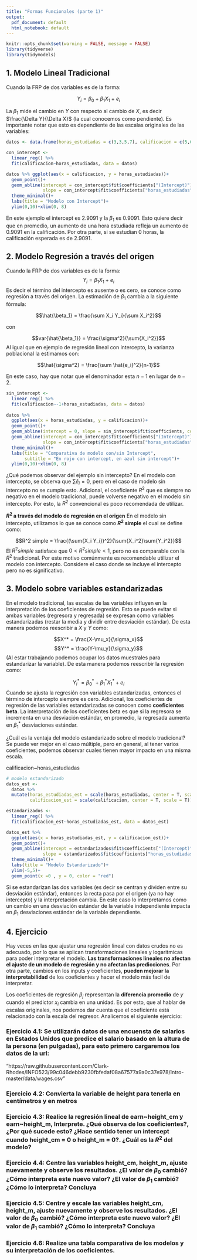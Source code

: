 ```yaml
---
title: "Formas Funcionales (parte 1)"
output:
  pdf_document: default
  html_notebook: default
---
```


```r
knitr::opts_chunk$set(warning = FALSE, message = FALSE) 
library(tidyverse)
library(tidymodels)
```

## 1. Modelo Lineal Tradicional

Cuando la FRP de dos variables es de la forma:

$$ Y_i = \beta_0 + \beta_1 X_1 + e_i$$

La $\beta_1$ mide el cambio en $Y$ con respecto al cambio de $X$, es decir $\frac{\Delta Y}{\Delta X}$ (la cual conocemos como pendiente). Es importante notar que esto es dependiente de las escalas originales de las variables:

```r
datos <- data.frame(horas_estudiadas = c(3,3,5,7), calificacion = c(5,6,8,9))

con_intercept <- 
  linear_reg() %>% 
  fit(calificacion~horas_estudiadas, data = datos)

datos %>% ggplot(aes(x = calificacion, y = horas_estudiadas))+
  geom_point()+
  geom_abline(intercept = con_intercept$fit$coefficients["(Intercept)"],
              slope = con_intercept$fit$coefficients["horas_estudiadas"], color = "chocolate3")+
  theme_minimal()+
  labs(title = "Modelo con Intercept")+
  ylim(0,10)+xlim(0, 8)
```
En este ejemplo el intercept es 2.9091 y la $\beta_1$ es 0.9091. Esto quiere decir que en promedio, un aumento de una hora estudiada refleja un aumento de 0.9091 en la calificación. Por otra parte, si se estudian 0 horas, la calificación esperada es de 2.9091. 

## 2. Modelo Regresión a través del origen

Cuando la FRP de dos variables es de la forma:
$$ Y_i = \beta_1 X_1 + e_i$$
Es decir el término del intercepto es ausente o es cero, se conoce como regresión a través del origen. La estimación de $\beta_1$ cambia a la siguiente fórmula:

$$\hat{\beta_1} = \frac{\sum X_i Y_i}{\sum X_i^2}$$


con

$$var{\hat{\beta_1}} = \frac{\sigma^2}{\sum{X_i^2}}$$
Al igual que en ejemplo de regresión lineal con intercepto, la varianza poblacional la estimamos con:


$$\hat{\sigma^2} = \frac{\sum \hat{e_i}^2}{n-1}$$



En este caso, hay que notar que el denominador esta $n-1$ en lugar de $n-2$.
```r
sin_intercept <- 
  linear_reg() %>% 
  fit(calificacion~-1+horas_estudiadas, data = datos)
  
datos %>% 
  ggplot(aes(x = horas_estudiadas, y = calificacion))+
  geom_point()+
  geom_abline(intercept = 0, slope = sin_intercept$fit$coefficients, color = "dodgerblue4")+
  geom_abline(intercept = con_intercept$fit$coefficients["(Intercept)"],
              slope = con_intercept$fit$coefficients["horas_estudiadas"], color = "chocolate3")+
  theme_minimal()+
  labs(title = "Comparativa de modelo con/sin Intercept",
       subtitle = "En rojo con intercept, en azul sin intercept")+
  ylim(0,10)+xlim(0, 8)


```

¿Qué podemos observar del ejemplo sin intercepto? En el modelo con intercepto, se observa que $\sum{\hat{e}_i}  = 0$, pero en el caso de modelo sin intercepto no se cumple esto. Adicional, el coeficiente $R^2$ que es siempre no negativo en el modelo tradicional, puede volverse negativo en el modelo sin intercepto. Por esto, la $R^2$ convencional es poco recomendada de utilizar. 

**$R^2$ a través del modelo de regresión en el origen** En el modelo sin intercepto, utilizamos lo que se conoce como **$R^2$ simple** el cual se define como:

$$R^2 simple = \frac{(\sum{X_i Y_i})^2}{\sum{X_i^2}\sum{Y_i^2}}$$
El $R^2 simple$ satisface que $0<R^2 simple<1$, pero no es comparable con la $R^2$ tradicional. Por este motivo comúnmente es recomendable utilizar el modelo con intercepto. Considere el caso donde se incluye el intercepto pero no es significativo. 

\newpage

## 3. Modelo sobre variables estandarizadas

En el modelo tradicional, las escalas de las variables influyen en la interpretación de los coeficientes de regresión. Esto se puede evitar si ambas variables (regresora y regresada) se expresan como variables estandarizadas (restar la media y dividir entre desviación estándar). De esta manera podemos reescribir a $X$ y $Y$ como:

$$X^* = \frac{X-\mu_x}{\sigma_x}$$
$$Y^* = \frac{Y-\mu_y}{\sigma_y}$$
(Al estar trabajando podemos ocupar los datos muestrales para estandarizar la variable). De esta manera podemos reescribir la regresión como:

$$ Y^*_i = \beta^*_0 + \beta^*_1 X^*_1 + e_i$$
Cuando se ajusta la regresión con variables estandarizadas, entonces el término de intercepto siempre es cero. Adicional, los coeficientes de regresión de las variables estandarizadas se conocen como **coeficientes beta**. La interpretación de los coeficientes beta es que si la regresora se incrementa en una desviación estándar, en promedio, la regresada aumenta en $\beta^*_1$ desviaciones estándar.

¿Cuál es la ventaja del modelo estandarizado sobre el modelo tradicional? Se puede ver mejor en el caso múltiple, pero en general, al tener varios coeficientes, podemos observar cuales tienen mayor impacto en una misma escala. 

calificacion~horas_estudiadas

```r
# modelo estandarizado
datos_est <- 
  datos %>% 
  mutate(horas_estudiadas_est = scale(horas_estudiadas, center = T, scale = T),
         calificacion_est = scale(calificacion, center = T, scale = T))

estandarizados <- 
  linear_reg() %>% 
  fit(calificacion_est~horas_estudiadas_est, data = datos_est)

datos_est %>% 
  ggplot(aes(x = horas_estudiadas_est, y = calificacion_est))+
  geom_point()+
  geom_abline(intercept = estandarizados$fit$coefficients["(Intercept)"],
              slope = estandarizados$fit$coefficients["horas_estudiadas_est"], color = "chocolate3")+
  theme_minimal()+
  labs(title = "Modelo Estandarizado")+
  ylim(-5,5)+
  geom_point(x =0 , y = 0, color = "red")

```
Si se estandarizan las dos variables (es decir se centran y dividen entre su desviación estándar), entonces la recta pasa por el origen (ya no hay intercepto) y la interpretación cambia. En este caso lo interpretamos como un cambio en una desviación estándar de la variable independiente impacta en $\beta_1$ desviaciones estándar de la variable dependiente. 



\newpage


## 4. Ejercicio

Hay veces en las que ajustar una regresión lineal con datos crudos no es adecuado, por lo que se aplican transformaciones lineales y logaritmicas para poder interpretar el modelo. **Las transformaciones lineales no afectan el ajuste de un modelo de regresión y no afectan las predicciones**. Por otra parte, cambios en los inputs y coeficientes, **pueden mejorar la interpretabilidad** de los coeficientes y hacer el modelo más facil de interpretar. 

Los coeficientes de regresión $\beta_j$ representan la **diferencia promedio** de $y$ cuando el predictor $x_i$ cambia en una unidad. Es por esto, que al hablar de escalas originales, nos podemos dar cuenta que el coeficiente está relacionado con la escala del regresor. Analicemos el siguiente ejercicio:


### Ejercicio 4.1: Se utilizarán datos de una encuensta de salarios en Estados Unidos que predice el salario basado en la altura de la persona (en pulgadas), para esto primero cargaremos los datos de la url:

"https://raw.githubusercontent.com/Clark-Rhodes/INFO523/99c046debb9230fbfedaf08a67577a9a0c37e978/Intro-master/data/wages.csv"

### Ejercicio 4.2: Convierta la variable de height para tenerla en centímetros y en metros

### Ejercicio 4.3: Realice la regresión lineal de earn~height_cm y earn~height_m, Interprete. ¿Qué observa de los coeficientes?, ¿Por qué sucede esto? ¿Hace sentido tener un intercept cuando height_cm = 0 o height_m = 0?. ¿Cuál es la $R^2$ del modelo?

### Ejercicio 4.4: Centre las variables height_cm, height_m, ajuste nuevamente y observe los resultados. ¿El valor de $\beta_0$ cambió? ¿Cómo interpreta este nuevo valor? ¿El valor de $\beta_1$ cambió? ¿Cómo lo interpreta? Concluya

### Ejercicio 4.5: Centre y escale las variables height_cm, height_m, ajuste nuevamente y observe los resultados. ¿El valor de $\beta_0$ cambió? ¿Cómo interpreta este nuevo valor? ¿El valor de $\beta_1$ cambió? ¿Cómo lo interpreta? Concluya

### Ejercicio 4.6: Realize una tabla comparativa de los modelos y su interpretación de los coeficientes.


